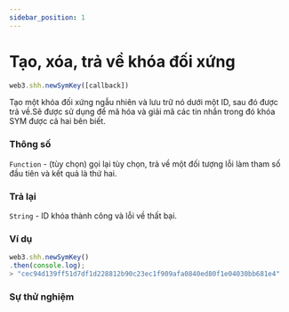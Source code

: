 ```yaml
---
sidebar_position: 1
---
```


# Tạo, xóa, trả về khóa đối xứng
```javascript
web3.shh.newSymKey([callback])
```
Tạo một khóa đối xứng ngẫu nhiên và lưu trữ nó dưới một ID, sau đó được trả về.Sẽ được sử dụng để mã hóa và giải mã các tin nhắn trong đó khóa SYM được cả hai bên biết.
### Thông số
`Function` - (tùy chọn) gọi lại tùy chọn, trả về một đối tượng lỗi làm tham số đầu tiên và kết quả là thứ hai.
### Trả lại
`String` - ID khóa thành công và lỗi về thất bại.

### Ví dụ
```javascript
web3.shh.newSymKey()
.then(console.log);
> "cec94d139ff51d7df1d228812b90c23ec1f909afa0840ed80f1e04030bb681e4"
```
### Sự thử nghiệm
<NewSymKey/>
